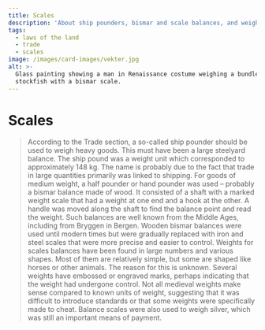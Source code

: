 ```yaml
---
title: Scales
description: 'About ship pounders, bismar and scale balances, and weights...'
tags:
  - laws of the land
  - trade
  - scales
image: /images/card-images/vekter.jpg
alt: >-
  Glass painting showing a man in Renaissance costume weighing a bundle of
  stockfish with a bismar scale.
---
```



# Scales 

<Blockquote
    quote='“If less than half a weight needs to be weighed, it should be weighed with scales and scale weights.”'
    footer='Trade section, chapter 29' />


<Container stil="initial side">
    According to the Trade section, a so-called ship pounder should be used to weigh heavy goods. This must have been a large steelyard balance. The ship pound was a weight unit which corresponded to approximately 148 kg. The name is probably due to the fact that trade in large quantities primarily was linked to shipping. For goods of medium weight, a half pounder or hand pounder was used – probably a bismar balance made of wood. It consisted of a shaft with a marked weight scale that had a weight at one end and a hook at the other. A handle was moved along the shaft to find the balance point and read the weight. Such balances are well known from the Middle Ages, including from Bryggen in Bergen. Wooden bismar balances were used until modern times but were gradually replaced with iron and steel scales that were more precise and easier to control. Weights for scales balances have been found in large numbers and various shapes. Most of them are relatively simple, but some are shaped like horses or other animals. The reason for this is unknown. Several weights have embossed or engraved marks, perhaps indicating that the weight had undergone control. Not all medieval weights make sense compared to known units of weight, suggesting that it was difficult to introduce standards or that some weights were specifically made to cheat. Balance scales were also used to weigh silver, which was still an important means of payment.
</Container>

<Figure
    image="/images/kjopebolken/bismervekt.jpg"
    title="Bismar balance from Osterøy, probably from the 18th or 19th century. Photo: Olaf Knarvik"
    alt="Bismark of oak with an iron S-hook in a rope, probably 18th or 19th century."
    href= "https://digitaltmuseum.no/0210112470945/nyere-kulturhistorie"
>
</Figure>
